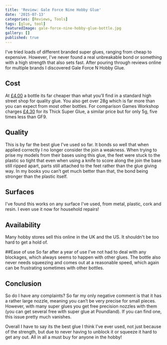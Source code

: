 ```yaml
---
title: 'Review: Gale Force Nine Hobby Glue'
date: '2015-07-13'
categories: [Reviews, Tools]
tags: [glue, tool]
featuredImage: gale-force-nine-hobby-glue-bottle.jpg
gallery: []
published: true
---
```


I've tried loads of different branded super glues, ranging from cheap to expensive. However, I've never found a real unbreakable bond or something with a high strength that also sets fast. After pouring through reviews online for multiple brands I discovered Gale Force N Hobby Glue.

## Cost

At [£4.00](https://www.goblingaming.co.uk/products/plastic-glue-62903171) a bottle its far cheaper than what you’ll find in a standard high street shop for quality glue. You also get over 28g which is far more than you can expect from most other bottles. For comparison Games Workshop charges [£4.30](http://www.games-workshop.com/en-GB/Super-Glue-Thick) for its Thick Super Glue, a similar price but for only 5g, five times less than GF9.

## Quality

This is by far the best glue I've used so far. It bonds so well that when applied correctly I no longer consider the join a weakness. When trying to prise my models from their bases using this glue, the feet were stuck to the plastic so tight that even when using a knife to score along the join the base still ripped apart, parts still attached to the feet rather than the glue giving way. In my books you can’t get much better than that, the bond being stronger than the plastic itself.

## Surfaces

I've found this works on any surface I've used, from metal, plastic, cork and resin. I even use it now for household repairs!

## Availability

Many hobby stores sell this online in the UK and the US. It shouldn't be too hard to get a hold of.

##Ease of use
So far after a year of use I've not had to deal with any blockages, which always seems to happen with other glues. The bottle also never needs squeezing and comes out at a reasonable speed, which again can be frustrating sometimes with other bottles.

## Conclusion

So do I have any complaints? So far my only negative comment is that it has a rather large nozzle, meaning you can’t be very precise for small pieces. However, with many super glues you get free precision nozzles with them (you can get several free with super glue at Poundland). If you can find one, this issue pretty much vanishes.

Overall I have to say its the best glue I think I've ever used, not just because of the strength, but due to never having to unblock it or squeeze it hard to get any out. All in all a must buy for anyone in the hobby!
